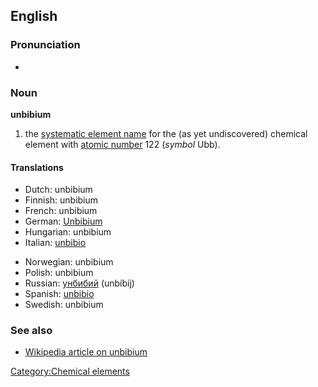 ==English==
{{elements|Ubb|unbiunium|Ubu|unbitrium|Ubt}}
===Pronunciation===
*{{IPA|/ˌʌnˈbɪbiəm/}}

===Noun===
'''unbibium'''

# the [[systematic element name]] for the (as yet undiscovered) chemical element with [[atomic number]] 122 (''symbol'' Ubb).

====Translations====
{{top}}
*Dutch: unbibium {{n}}
*Finnish: unbibium
*French: unbibium {{m}}
*German: [[Unbibium]] {{n}}
*Hungarian: unbibium
*Italian: [[unbibio]] {{m}}
{{mid}}
*Norwegian: unbibium
*Polish: unbibium {{m}}
*Russian: [[унбибий]] (unbíbij) {{m}}
*Spanish: [[unbibio]] {{m}}
*Swedish: unbibium
{{bottom}}

===See also===
*[[w:Unbibium|Wikipedia article on unbibium]]

[[Category:Chemical elements]]